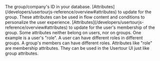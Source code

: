 <ParamField path="groupId" type="string" required>
The group/company's ID in your database.
</ParamField>
<ParamField path="attributes" type="object" >
[Attributes](/developers/usertourjs-reference/overview#attributes) to update for the group. These attributes can be used in flow content and conditions to personalize the user experience.
</ParamField>
<ParamField path="options.membership" type="object" >
[Attributes](/developers/usertourjs-reference/overview#attributes) to update for the user's membership of the group. Some attributes neither belong on users, nor on groups. One example is a user's "role". A user can have different roles in different groups. A group's members can have different roles. Attributes like "role" are membership attributes. They can be used in the Usertour UI just like group attributes.
</ParamField>
